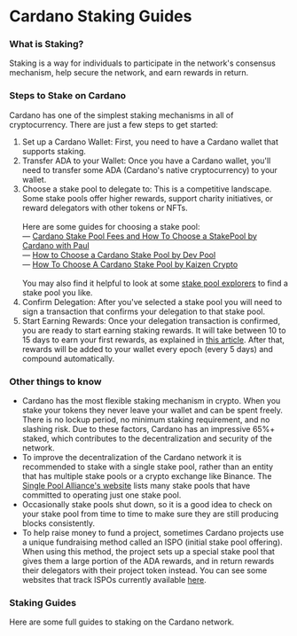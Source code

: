 # Cardano Staking Guides

### What is Staking?
Staking is a way for individuals to participate in the network's consensus mechanism, help secure the network, and earn rewards in return.

### Steps to Stake on Cardano
Cardano has one of the simplest staking mechanisms in all of cryptocurrency. There are just a few steps to get started:
1. Set up a Cardano Wallet: First, you need to have a Cardano wallet that supports staking. 
2. Transfer ADA to your Wallet: Once you have a Cardano wallet, you'll need to transfer some ADA (Cardano's native cryptocurrency) to your wallet. 
3. Choose a stake pool to delegate to: This is a competitive landscape. Some stake pools offer higher rewards, support charity initiatives, or reward delegators with other tokens or NFTs.<br/><br/>Here are some guides for choosing a stake pool:  
— [Cardano Stake Pool Fees and How To Choose a StakePool by Cardano with Paul](https://www.youtube.com/watch?v=ksdVA15meHw)  
— [How to Choose a Cardano Stake Pool by Dev Pool](https://www.youtube.com/watch?v=h3Eh8WCE5RA)  
— [How To Choose A Cardano Stake Pool by Kaizen Crypto](https://www.youtube.com/watch?v=y6Eo8xBYqoA)
<br/><br/>You may also find it helpful to look at some [stake pool explorers](./pool_explorers.mdx) to find a stake pool you like.  
4. Confirm Delegation: After you've selected a stake pool you will need to sign a transaction that confirms your delegation to that stake pool. 
5. Start Earning Rewards: Once your delegation transaction is confirmed, you are ready to start earning staking rewards. It will take between 10 to 15 days to earn your first rewards, as explained in [this article](https://medium.com/@cryptofay/When-will-i-get-cardano-staking-rewards-timeline-55db6c077caa). After that, rewards will be added to your wallet every epoch (every 5 days) and compound automatically.

### Other things to know
- Cardano has the most flexible staking mechanism in crypto. When you stake your tokens they never leave your wallet and can be spent freely. There is no lockup period, no minimum staking requirement, and no slashing risk. Due to these factors, Cardano has an impressive 65%+ staked, which contributes to the decentralization and security of the network.
- To improve the decentralization of the Cardano network it is recommended to stake with a single stake pool, rather than an entity that has multiple stake pools or a crypto exchange like Binance. The [Single Pool Alliance's website](https://singlepoolalliance.net/) lists many stake pools that have committed to operating just one stake pool. 
- Occasionally stake pools shut down, so it is a good idea to check on your stake pool from time to time to make sure they are still producing blocks consistently. 
- To help raise money to fund a project, sometimes Cardano projects use a unique fundraising method called an ISPO (initial stake pool offering). When using this method, the project sets up a special stake pool that gives them a large portion of the ADA rewards, and in return rewards their delegators with their project token instead. You can see some websites that track ISPOs currently available [here](). 

### Staking Guides
Here are some full guides to staking on the Cardano network. 

